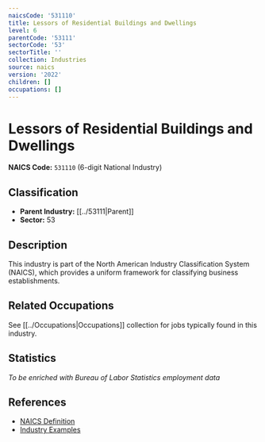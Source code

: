 ```yaml
---
naicsCode: '531110'
title: Lessors of Residential Buildings and Dwellings
level: 6
parentCode: '53111'
sectorCode: '53'
sectorTitle: ''
collection: Industries
source: naics
version: '2022'
children: []
occupations: []
---
```

# Lessors of Residential Buildings and Dwellings

**NAICS Code:** `531110` (6-digit National Industry)

## Classification

- **Parent Industry:** [[../53111|Parent]]
- **Sector:** 53

## Description

This industry is part of the North American Industry Classification System (NAICS), which provides a uniform framework for classifying business establishments.

## Related Occupations

See [[../Occupations|Occupations]] collection for jobs typically found in this industry.

## Statistics

*To be enriched with Bureau of Labor Statistics employment data*

## References

- [NAICS Definition](https://www.census.gov/naics/)
- [Industry Examples](https://www.census.gov/naics/2022NAICS/)
